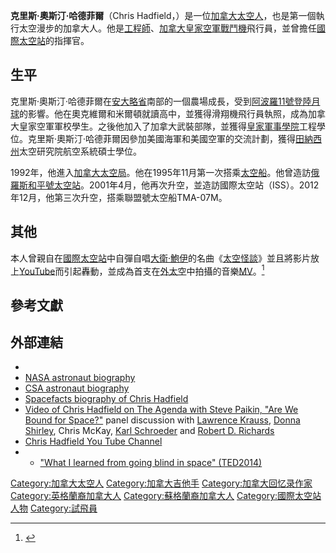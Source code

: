 {{expand language|en}}
{{Infobox astronaut
| name          = Chris Hadfield
| callsign      = VA3OOG
| image         = Chris Hadfield 2011.jpg
| type          = [[加拿大太空局|加拿大太空局]][[太空人|太空人]]
| nationality   = [[加拿大|加拿大]]
| status        = Retired
| birth_date    = {{Birth date and age|df=yes|1959|8|29}}
| birth_place   = [[加拿大|加拿大]][[安大略省|安大略省]][[薩尼亞市|薩尼亞市]]
| birth_name    = Chris Austin Hadfield
| occupation    = [[飛行員|飛行員]]
| rank          = [[戰鬥機|戰鬥機]]飛行員
| selection     = 1992 CSA Group
| space_time    = 166天
| evas          = 2
| eva_time      = 14 hours 53 minutes and 38 seconds
| missions      = [[STS-74|STS-74]], [[STS-100|STS-100]], [[Soyuz_TMA-07M|Soyuz TMA-07M]] ([[Expedition_34|Expedition 34]]/[[Expedition_35|35]])
| insignia      = [[File:Sts-74-patch.png|40px]] [[File:STS-100_patch.svg|40px]] [[File:Soyuz-TMA-07M-Mission-Patch.png|40px]] [[File:ISS_Expedition_34_Patch.svg|40px]] [[File:ISS_Expedition_35_Patch.svg|40px]]
}}

'''克里斯·奧斯汀·哈德菲爾'''（Chris Hadfield，{{bd|1959年|8月29日|}}）是一位[[加拿大|加拿大]][[太空人|太空人]]，也是第一個執行太空漫步的加拿大人。他是[[工程師|工程師]]、[[加拿大皇家空軍|加拿大皇家空軍]][[戰鬥機|戰鬥機]]飛行員，並曾擔任[[國際太空站|國際太空站]]的指揮官。

==生平==
克里斯·奧斯汀·哈德菲爾在[[安大略省|安大略省]]南部的一個農場成長，受到[[阿波羅11號|阿波羅11號]][[登陸月球|登陸月球]]的影響。他在奧克維爾和米爾頓就讀高中，並獲得滑翔機飛行員執照，成為加拿大皇家空軍軍校學生。之後他加入了加拿大武裝部隊，並獲得[[皇家軍事學院|皇家軍事學院]]工程學位。克里斯·奧斯汀·哈德菲爾因參加美國海軍和美國空軍的交流計劃，獲得[[田納西州|田納西州]]太空研究院航空系統碩士學位。

1992年，他進入[[加拿大太空局|加拿大太空局]]。他在1995年11月第一次搭乘[[太空船|太空船]]。他曾造訪[[俄羅斯|俄羅斯]][[和平號太空站|和平號太空站]]。2001年4月，他再次升空，並造訪國際太空站（ISS）。2012年12月，他第三次升空，搭乘聯盟號太空船TMA-07M。

==其他==
本人曾親自在[[國際太空站|國際太空站]]中自彈自唱[[大衛·鮑伊|大衛·鮑伊]]的名曲《[[太空怪談|太空怪談]]》並且將影片放上[[YouTube|YouTube]]而引起轟動，並成為首支在[[外太空|外太空]]中拍攝的音樂[[MV|MV]]。<ref>{{Cite web |url=https://www.youtube.com/watch?v=KaOC9danxNo |title=他本人親自演唱的音樂影片youtube |accessdate=2017-10-27 |archive-date=2014-03-26 |archive-url=https://web.archive.org/web/20140326182457/https://www.youtube.com/watch?v=KaOC9danxNo |dead-url=no }}</ref>

== 參考文獻 ==
{{Reflist|2}}

==外部連結==
{{Spoken Wikipedia|Chris Hadfield.ogg|2005-12-25}}
{{Commonscat|Chris Hadfield|克里斯·哈德菲爾}}
* {{Official website|http://chrishadfield.ca/}}
* [http://www.nasa.gov/pdf/64090main_ffs_bio_hadfield.pdf NASA astronaut biography] {{Wayback|url=http://www.nasa.gov/pdf/64090main_ffs_bio_hadfield.pdf |date=20200921105425 }}
* [http://www.asc-csa.gc.ca/eng/astronauts/biohadfield.asp CSA astronaut biography]{{Wayback|url=http://www.asc-csa.gc.ca/eng/astronauts/biohadfield.asp |date=20121230160628 }}
* [http://www.spacefacts.de/bios/international/english/hadfield_chris.htm Spacefacts biography of Chris Hadfield] {{Wayback|url=http://www.spacefacts.de/bios/international/english/hadfield_chris.htm |date=20201029221826 }}
* [https://web.archive.org/web/20100128231527/http://www.q2cfestival.com/play.php?lecture_id=8011 Video of Chris Hadfield on The Agenda with Steve Paikin, "Are We Bound for Space?"] panel discussion with [[Lawrence_Krauss|Lawrence Krauss]], [[Donna_Shirley|Donna Shirley]], Chris McKay, [[Karl_Schroeder|Karl Schroeder]] and [[Robert_D._Richards|Robert D. Richards]]
* [http://www.youtube.com/channel/UCtGG8ucQgEJPeUPhJZ4M4jA Chris Hadfield You Tube Channel] {{Wayback|url=http://www.youtube.com/channel/UCtGG8ucQgEJPeUPhJZ4M4jA |date=20201218010715 }}
* {{TED speaker|chris_hadfield}}
** [http://www.ted.com/talks/chris_hadfield_what_i_learned_from_going_blind_in_space "What I learned from going blind in space" (TED2014)] {{Wayback|url=http://www.ted.com/talks/chris_hadfield_what_i_learned_from_going_blind_in_space |date=20201114180116 }}

{{normdaten}}
{{DEFAULTSORT:Hadfield}}
[[Category:加拿大太空人|Category:加拿大太空人]]
[[Category:加拿大吉他手|Category:加拿大吉他手]]
[[Category:加拿大回忆录作家|Category:加拿大回忆录作家]]
[[Category:英格蘭裔加拿大人|Category:英格蘭裔加拿大人]]
[[Category:蘇格蘭裔加拿大人|Category:蘇格蘭裔加拿大人]]
[[Category:國際太空站人物|Category:國際太空站人物]]
[[Category:試飛員|Category:試飛員]]